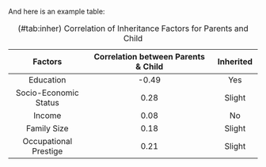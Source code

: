 And here is an example table:

----------------------------------------------------------------------------------
  Factors                    Correlation between Parents & Child      Inherited
------------------------- ----------------------------------------- --------------
  Education                                -0.49                         Yes

Socio-Economic Status                     0.28                        Slight

Income                                    0.08                          No

Family Size                               0.18                        Slight

Occupational Prestige                     0.21                        Slight
------------------------- ----------------------------------------- --------------
  Table: (\#tab:inher) Correlation of Inheritance Factors for Parents and Child
